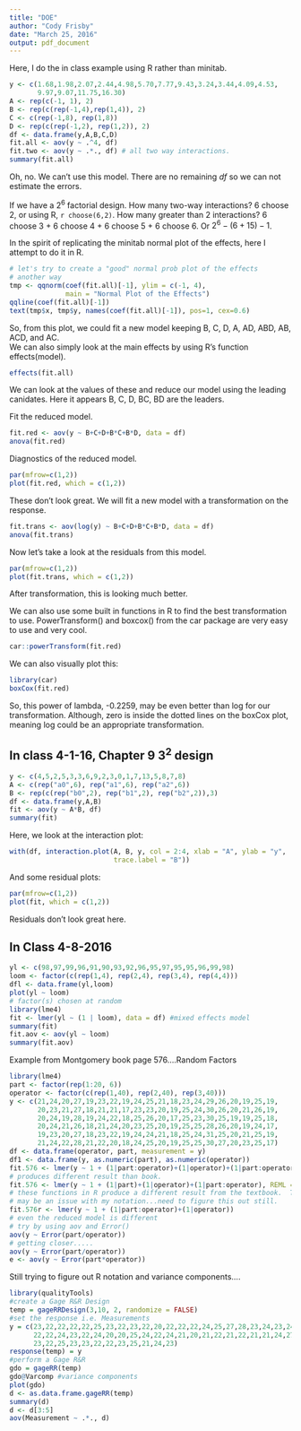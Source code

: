 ```yaml
---
title: "DOE"
author: "Cody Frisby"
date: "March 25, 2016"
output: pdf_document
---
```


Here, I do the in class example using R rather than minitab.  

```r
y <- c(1.68,1.98,2.07,2.44,4.98,5.70,7.77,9.43,3.24,3.44,4.09,4.53,
       9.97,9.07,11.75,16.30)
A <- rep(c(-1, 1), 2)
B <- rep(c(rep(-1,4),rep(1,4)), 2)
C <- c(rep(-1,8), rep(1,8))
D <- rep(c(rep(-1,2), rep(1,2)), 2)
df <- data.frame(y,A,B,C,D)
fit.all <- aov(y ~ .^4, df)
fit.two <- aov(y ~ .*., df) # all two way interactions. 
summary(fit.all)
```

Oh, no.  We can't use this model.  There are no remaining *df* so we can not estimate the errors.  

If we have a $2^6$ factorial design.  How many two-way interactions?  6 choose 2, or using R, `r choose(6,2)`.  How many greater than 2 interactions?  6 choose 3 + 6 choose 4 + 6 choose 5 + 6 choose 6.  Or $2^6 - (6 + 15) - 1$.  

In the spirit of replicating the minitab normal plot of the effects, here I attempt to do it in R.  

```r
# let's try to create a "good" normal prob plot of the effects
# another way
tmp <- qqnorm(coef(fit.all)[-1], ylim = c(-1, 4),
              main = "Normal Plot of the Effects")
qqline(coef(fit.all)[-1])
text(tmp$x, tmp$y, names(coef(fit.all)[-1]), pos=1, cex=0.6)
```


So, from this plot, we could fit a new model keeping B, C, D, A, AD, ABD, AB, ACD, and AC.  
  We can also simply look at the main effects by using R's function effects(model).

```r
effects(fit.all)
```

We can look at the values of these and reduce our model using the leading canidates.  Here it appears B, C, D, BC, BD are the leaders. 

Fit the reduced model.

```r
fit.red <- aov(y ~ B+C+D+B*C+B*D, data = df)
anova(fit.red)
```

Diagnostics of the reduced model.

```r
par(mfrow=c(1,2))
plot(fit.red, which = c(1,2))
```

These don't look great.  We will fit a new model with a transformation on the response. 

```r
fit.trans <- aov(log(y) ~ B+C+D+B*C+B*D, data = df)
anova(fit.trans)
```

Now let's take a look at the residuals from this model.

```r
par(mfrow=c(1,2))
plot(fit.trans, which = c(1,2))
```

After transformation, this is looking much better.  

We can also use some built in functions in R to find the best transformation to use.  PowerTransform() and boxcox() from the car package are very easy to use and very cool.  

```r
car::powerTransform(fit.red)
```

We can also visually plot this:

```r
library(car)
boxCox(fit.red)
```

So, this power of lambda, -0.2259, may be even better than log for our transformation.  Although, zero is inside the dotted lines on the boxCox plot, meaning log could be an appropriate transformation.  

## In class 4-1-16,  Chapter 9 $3^2$ design  

```r
y <- c(4,5,2,5,3,3,6,9,2,3,0,1,7,13,5,8,7,8)
A <- c(rep("a0",6), rep("a1",6), rep("a2",6))
B <- rep(c(rep("b0",2), rep("b1",2), rep("b2",2)),3)
df <- data.frame(y,A,B)
fit <- aov(y ~ A*B, df)
summary(fit)
```

Here, we look at the interaction plot:
                 
```r
with(df, interaction.plot(A, B, y, col = 2:4, xlab = "A", ylab = "y",
                          trace.label = "B"))
```

And some residual plots:  

```r
par(mfrow=c(1,2))
plot(fit, which = c(1,2))
```

Residuals don't look great here.  

## In Class 4-8-2016  

```r
yl <- c(98,97,99,96,91,90,93,92,96,95,97,95,95,96,99,98)
loom <- factor(c(rep(1,4), rep(2,4), rep(3,4), rep(4,4)))
dfl <- data.frame(yl,loom)
plot(yl ~ loom)
# factor(s) chosen at random
library(lme4) 
fit <- lmer(yl ~ (1 | loom), data = df) #mixed effects model
summary(fit)
fit.aov <- aov(yl ~ loom)
summary(fit.aov)
```


Example from Montgomery book page 576....Random Factors

```r
library(lme4)
part <- factor(rep(1:20, 6))
operator <- factor(c(rep(1,40), rep(2,40), rep(3,40)))
y <- c(21,24,20,27,19,23,22,19,24,25,21,18,23,24,29,26,20,19,25,19,
       20,23,21,27,18,21,21,17,23,23,20,19,25,24,30,26,20,21,26,19,
       20,24,19,28,19,24,22,18,25,26,20,17,25,23,30,25,19,19,25,18,
       20,24,21,26,18,21,24,20,23,25,20,19,25,25,28,26,20,19,24,17,
       19,23,20,27,18,23,22,19,24,24,21,18,25,24,31,25,20,21,25,19,
       21,24,22,28,21,22,20,18,24,25,20,19,25,25,30,27,20,23,25,17)
df <- data.frame(operator, part, measurement = y)
df1 <- data.frame(y, as.numeric(part), as.numeric(operator))
fit.576 <- lmer(y ~ 1 + (1|part:operator)+(1|operator)+(1|part:operator))
# produces different result than book.
fit.576 <- lmer(y ~ 1 + (1|part)+(1|operator)+(1|part:operator), REML = FALSE)
# these functions in R produce a different result from the textbook.  There 
# may be an issue with my notation...need to figure this out still.
fit.576r <- lmer(y ~ 1 + (1|part:operator)+(1|operator))
# even the reduced model is different
# try by using aov and Error()
aov(y ~ Error(part/operator))
# getting closer.....
aov(y ~ Error(part/operator))
e <- aov(y ~ Error(part*operator))
```


Still trying to figure out R notation and variance components....

```r
library(qualityTools)
#create a Gage R&R Design
temp = gageRRDesign(3,10, 2, randomize = FALSE)
#set the response i.e. Measurements
y = c(23,22,22,22,22,25,23,22,23,22,20,22,22,22,24,25,27,28,23,24,23,24,24,22,
      22,22,24,23,22,24,20,20,25,24,22,24,21,20,21,22,21,22,21,21,24,27,25,27,
      23,22,25,23,23,22,22,23,25,21,24,23)
response(temp) = y
#perform a Gage R&R
gdo = gageRR(temp)
gdo@Varcomp #variance components
plot(gdo)
d <- as.data.frame.gageRR(temp)
summary(d)
d <- d[3:5]
aov(Measurement ~ .*., d)
```

